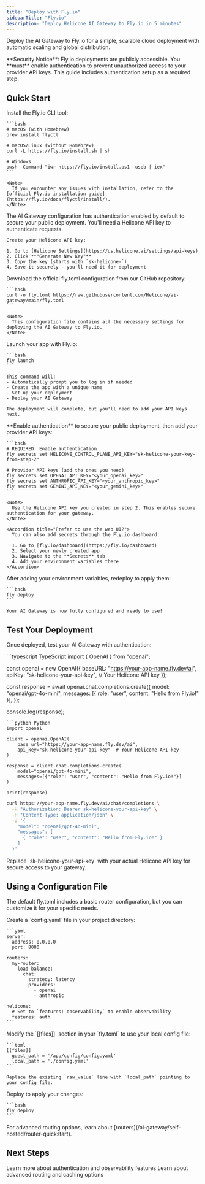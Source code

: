 ```yaml
---
title: "Deploy with Fly.io"
sidebarTitle: "Fly.io"
description: "Deploy Helicone AI Gateway to Fly.io in 5 minutes"
---
```


Deploy the AI Gateway to Fly.io for a simple, scalable cloud deployment with automatic scaling and global distribution.

<Warning>
  **Security Notice**: Fly.io deployments are publicly accessible. You **must** enable authentication to prevent unauthorized access to your provider API keys. This guide includes authentication setup as a required step.
</Warning>

## Quick Start

<Steps>
  <Step title="Install Fly CLI">
    Install the Fly.io CLI tool:

    ```bash
    # macOS (with Homebrew)
    brew install flyctl

    # macOS/Linux (without Homebrew)
    curl -L https://fly.io/install.sh | sh

    # Windows
    pwsh -Command "iwr https://fly.io/install.ps1 -useb | iex"
    ```

    <Note>
      If you encounter any issues with installation, refer to the [official Fly.io installation guide](https://fly.io/docs/flyctl/install/).
    </Note>
  </Step>

  <Step title="Get your Helicone API key">
    The AI Gateway configuration has authentication enabled by default to secure your public deployment. You'll need a Helicone API key to authenticate requests.

    Create your Helicone API key:

    1. Go to [Helicone Settings](https://us.helicone.ai/settings/api-keys)
    2. Click **"Generate New Key"**
    3. Copy the key (starts with `sk-helicone-`)
    4. Save it securely - you'll need it for deployment
  </Step>

  <Step title="Get the fly.toml configuration">
    Download the official fly.toml configuration from our GitHub repository:

    ```bash
    curl -o fly.toml https://raw.githubusercontent.com/Helicone/ai-gateway/main/fly.toml
    ```

    <Note>
      This configuration file contains all the necessary settings for deploying the AI Gateway to Fly.io.
    </Note>
  </Step>

  <Step title="Launch and deploy">
    Launch your app with Fly.io:

    ```bash
    fly launch
    ```

    This command will:
    - Automatically prompt you to log in if needed
    - Create the app with a unique name
    - Set up your deployment
    - Deploy your AI Gateway

    The deployment will complete, but you'll need to add your API keys next.
  </Step>

  <Step title="Configure authentication & API keys">
    **Enable authentication** to secure your public deployment, then add your provider API keys:

    ```bash
    # REQUIRED: Enable authentication
    fly secrets set HELICONE_CONTROL_PLANE_API_KEY="sk-helicone-your-key-from-step-2"

    # Provider API keys (add the ones you need)
    fly secrets set OPENAI_API_KEY="<your_openai_key>"
    fly secrets set ANTHROPIC_API_KEY="<your_anthropic_key>"
    fly secrets set GEMINI_API_KEY="<your_gemini_key>"
    ```

    <Note>
      Use the Helicone API key you created in step 2. This enables secure authentication for your gateway.
    </Note>

    <Accordion title="Prefer to use the web UI?">
      You can also add secrets through the Fly.io dashboard:

      1. Go to [fly.io/dashboard](https://fly.io/dashboard)
      2. Select your newly created app
      3. Navigate to the **Secrets** tab
      4. Add your environment variables there
    </Accordion>
  </Step>

  <Step title="Redeploy with secrets">
    After adding your environment variables, redeploy to apply them:

    ```bash
    fly deploy
    ```

    Your AI Gateway is now fully configured and ready to use!
  </Step>
</Steps>

## Test Your Deployment

Once deployed, test your AI Gateway with authentication:

<CodeGroup>
```typescript TypeScript
import { OpenAI } from "openai";

const openai = new OpenAI({
  baseURL: "https://your-app-name.fly.dev/ai",
  apiKey: "sk-helicone-your-api-key", // Your Helicone API key
});

const response = await openai.chat.completions.create({
  model: "openai/gpt-4o-mini",
  messages: [{ role: "user", content: "Hello from Fly.io!" }],
});

console.log(response);
```
```python Python
import openai

client = openai.OpenAI(
    base_url="https://your-app-name.fly.dev/ai",
    api_key="sk-helicone-your-api-key"  # Your Helicone API key
)

response = client.chat.completions.create(
    model="openai/gpt-4o-mini",
    messages=[{"role": "user", "content": "Hello from Fly.io!"}]
)

print(response)
```
```bash cURL
curl https://your-app-name.fly.dev/ai/chat/completions \
  -H "Authorization: Bearer sk-helicone-your-api-key" \
  -H "Content-Type: application/json" \
  -d '{
    "model": "openai/gpt-4o-mini",
    "messages": [
      { "role": "user", "content": "Hello from Fly.io!" }
    ]
  }'
```
</CodeGroup>

<Note>
  Replace `sk-helicone-your-api-key` with your actual Helicone API key for secure access to your gateway.
</Note>


## Using a Configuration File

The default fly.toml includes a basic router configuration, but you can customize it for your specific needs.

<Steps>
  <Step title="Create a custom config file">
    Create a `config.yaml` file in your project directory:

    ```yaml
    server:
      address: 0.0.0.0
      port: 8080

    routers:
      my-router:
        load-balance:
          chat:
            strategy: latency
            providers:
              - openai
              - anthropic

    helicone:
      # Set to `features: observability` to enable observability
      features: auth
    ```
  </Step>

  <Step title="Update fly.toml">
    Modify the `[[files]]` section in your `fly.toml` to use your local config file:

    ```toml
    [[files]]
      guest_path = '/app/config/config.yaml'
      local_path = './config.yaml'
    ```

    Replace the existing `raw_value` line with `local_path` pointing to your config file.
  </Step>

  <Step title="Redeploy">
    Deploy to apply your changes:

    ```bash
    fly deploy
    ```
  </Step>
</Steps>

<Note>
  For advanced routing options, learn about [routers](/ai-gateway/self-hosted/router-quickstart).
</Note>

## Next Steps

<CardGroup cols={2}>
  <Card title="Secure Your Gateway" href="/ai-gateway/helicone-integration">
    Learn more about authentication and observability features
  </Card>
  <Card title="Custom Configuration" href="/ai-gateway/config">
    Learn about advanced routing and caching options
  </Card>
</CardGroup> 